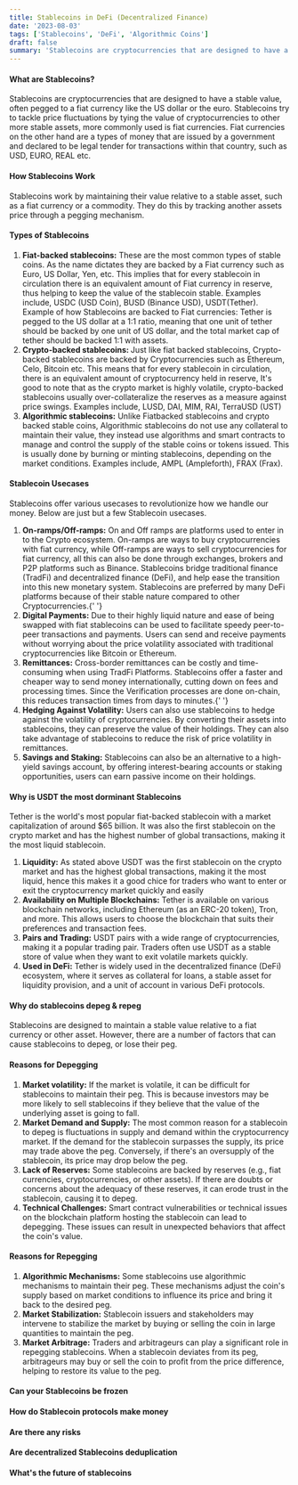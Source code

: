 ```yaml
---
title: Stablecoins in DeFi (Decentralized Finance)
date: '2023-08-03'
tags: ['Stablecoins', 'DeFi', 'Algorithmic Coins']
draft: false
summary: 'Stablecoins are cryptocurrencies that are designed to have a stable value, often pegged to a fiat currency like the US dollar or the euro.'
---
```


#### What are Stablecoins?

Stablecoins are cryptocurrencies that are designed to have a stable value, often pegged to a fiat currency like the US dollar or the euro. Stablecoins try to tackle price fluctuations by tying the value of cryptocurrencies to other more stable assets, more commonly used is fiat currencies. Fiat currencies on the other hand are a types of money that are issued by a government and declared to be legal tender for transactions within that country, such as USD, EURO, REAL etc.

#### How Stablecoins Work

Stablecoins work by maintaining their value relative to a stable asset, such as a fiat currency or a commodity. They do this by tracking another assets price through a pegging mechanism.

#### Types of Stablecoins

<ol>
  <li>
    <strong>Fiat-backed stablecoins:</strong> These are the most common types of stable coins. As
    the name dictates they are backed by a Fiat currency such as Euro, US Dollar, Yen, etc. This
    implies that for every stablecoin in circulation there is an equivalent amount of Fiat currency
    in reserve, thus helping to keep the value of the stablecoin stable. Examples include, USDC (USD
    Coin), BUSD (Binance USD), USDT(Tether). Example of how Stablecoins are backed to Fiat
    currencies: Tether is pegged to the US dollar at a 1:1 ratio, meaning that one unit of tether
    should be backed by one unit of US dollar, and the total market cap of tether should be backed
    1:1 with assets. ​​
  </li>
  <li>
    <strong>Crypto-backed stablecoins: </strong> Just like fiat backed stablecoins, Crypto-backed
    stablecoins are backed by Cryptocurrencies such as Ethereum, Celo, Bitcoin etc. This means that
    for every stablecoin in circulation, there is an equivalent amount of cryptocurrency held in
    reserve, It's good to note that as the crypto market is highly volatile, crypto-backed
    stablecoins usually over-collateralize the reserves as a measure against price swings. Examples
    include, LUSD, DAI, MIM, RAI, TerraUSD (UST)
  </li>
  <li>
    <strong>Algorithmic stablecoins:</strong> Unlike Fiatbacked stablecoins and crypto backed stable
    coins, Algorithmic stablecoins do not use any collateral to maintain their value, they instead
    use algorithms and smart contracts to manage and control the supply of the stable coins or
    tokens issued. This is usually done by burning or minting stablecoins, depending on the market
    conditions. Examples include, AMPL (Ampleforth), FRAX (Frax).
  </li>
</ol>

#### Stablecoin Usecases

Stablecoins offer various usecases to revolutionize how we handle our money. Below are just but a few Stablecoin usecases.

<ol>
  <li>
    <strong>On-ramps/Off-ramps:</strong> On and Off ramps are platforms used to enter in to the
    Crypto ecosystem. On-ramps are ways to buy cryptocurrencies with fiat currency, while Off-ramps
    are ways to sell cryptocurrencies for fiat currency, all this can also be done through
    exchanges, brokers and P2P platforms such as Binance. Stablecoins bridge traditional finance
    (TradFi) and decentralized finance (DeFi), and help ease the transition into this new monetary
    system. Stablecoins are preferred by many DeFi platforms because of their stable nature compared
    to other Cryptocurrencies.{' '}
  </li>
  <li>
    <strong>Digital Payments:</strong> Due to their highly liquid nature and ease of being swapped
    with fiat stablecoins can be used to facilitate speedy peer-to-peer transactions and payments.
    Users can send and receive payments without worrying about the price volatility associated with
    traditional cryptocurrencies like Bitcoin or Ethereum.
  </li>
  <li>
    <strong>Remittances:</strong> Cross-border remittances can be costly and time-consuming when
    using TradFi Platforms. Stablecoins offer a faster and cheaper way to send money
    internationally, cutting down on fees and processing times. Since the Verification processes are
    done on-chain, this reduces transaction times from days to minutes.{' '}
  </li>
  <li>
    <strong>Hedging Against Volatility:</strong> Users can also use stablecoins to hedge against the
    volatility of cryptocurrencies. By converting their assets into stablecoins, they can preserve
    the value of their holdings. They can also take advantage of stablecoins to reduce the risk of
    price volatility in remittances.
  </li>
  <li>
    <strong>Savings and Staking:</strong> Stablecoins can also be an alternative to a high-yield
    savings account, by offering interest-bearing accounts or staking opportunities, users can earn
    passive income on their holdings.
  </li>
</ol>

#### Why is USDT the most dorminant Stablecoins

Tether is the world's most popular fiat-backed stablecoin with a market capitalization of around $65 billion. It was also the first stablecoin on the crypto market and has the highest number of global transactions, making it the most liquid stablecoin.

<ol>
  <li>
    <strong>Liquidity:</strong> As stated above USDT was the first stablecoin on the crypto market
    and has the highest global transactions, making it the most liquid, hence this makes it a good
    chice for traders who want to enter or exit the cryptocurrency market quickly and easily
  </li>
  <li>
    <strong>Availability on Multiple Blockchains:</strong> Tether is available on various blockchain
    networks, including Ethereum (as an ERC-20 token), Tron, and more. This allows users to choose
    the blockchain that suits their preferences and transaction fees.
  </li>
  <li>
    <strong>Pairs and Trading:</strong> USDT pairs with a wide range of cryptocurrencies, making it
    a popular trading pair. Traders often use USDT as a stable store of value when they want to exit
    volatile markets quickly.
  </li>
  <li>
    <strong>Used in DeFi:</strong> Tether is widely used in the decentralized finance (DeFi)
    ecosystem, where it serves as collateral for loans, a stable asset for liquidity provision, and
    a unit of account in various DeFi protocols.
  </li>
</ol>

#### Why do stablecoins depeg & repeg

Stablecoins are designed to maintain a stable value relative to a fiat currency or other asset. However, there are a number of factors that can cause stablecoins to depeg, or lose their peg.

#### Reasons for Depegging

<ol>
  <li>
    <strong>Market volatility:</strong> If the market is volatile, it can be difficult for
    stablecoins to maintain their peg. This is because investors may be more likely to sell
    stablecoins if they believe that the value of the underlying asset is going to fall.
  </li>
  <li>
    <strong>Market Demand and Supply:</strong> The most common reason for a stablecoin to depeg is
    fluctuations in supply and demand within the cryptocurrency market. If the demand for the
    stablecoin surpasses the supply, its price may trade above the peg. Conversely, if there's an
    oversupply of the stablecoin, its price may drop below the peg.
  </li>
  <li>
    <strong>Lack of Reserves:</strong> Some stablecoins are backed by reserves (e.g., fiat
    currencies, cryptocurrencies, or other assets). If there are doubts or concerns about the
    adequacy of these reserves, it can erode trust in the stablecoin, causing it to depeg.
  </li>
  <li>
    <strong>Technical Challenges:</strong> Smart contract vulnerabilities or technical issues on the
    blockchain platform hosting the stablecoin can lead to depegging. These issues can result in
    unexpected behaviors that affect the coin's value.
  </li>
</ol>

#### Reasons for Repegging

<ol>
  <li>
    <strong>Algorithmic Mechanisms:</strong> Some stablecoins use algorithmic mechanisms to maintain
    their peg. These mechanisms adjust the coin's supply based on market conditions to influence its
    price and bring it back to the desired peg.
  </li>
  <li>
    <strong>Market Stabilization:</strong> Stablecoin issuers and stakeholders may intervene to
    stabilize the market by buying or selling the coin in large quantities to maintain the peg.
  </li>
  <li>
    <strong>Market Arbitrage:</strong> Traders and arbitrageurs can play a significant role in
    repegging stablecoins. When a stablecoin deviates from its peg, arbitrageurs may buy or sell the
    coin to profit from the price difference, helping to restore its value to the peg.
  </li>
</ol>

#### Can your Stablecoins be frozen

#### How do Stablecoin protocols make money

#### Are there any risks

#### Are decentralized Stablecoins deduplication

#### What's the future of stablecoins
